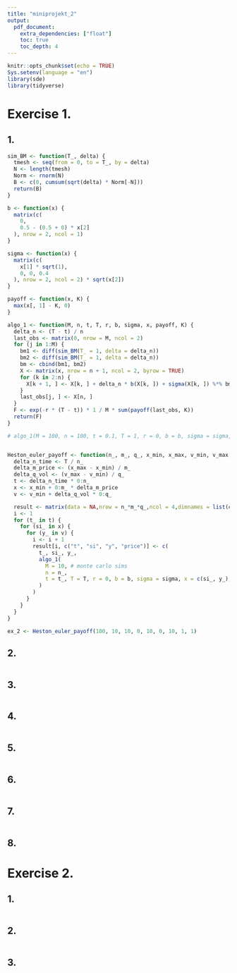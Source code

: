 ```yaml
---
title: "miniprojekt_2"
output:
  pdf_document:
    extra_dependencies: ["float"]
    toc: true
    toc_depth: 4
---
```


```r
knitr::opts_chunk$set(echo = TRUE)
Sys.setenv(language = "en")
library(sde)
library(tidyverse)
```

# Exercise 1.

## 1.

```r

sim_BM <- function(T_, delta) {
  tmesh <- seq(from = 0, to = T_, by = delta)
  N <- length(tmesh)
  Norm <- rnorm(N)
  B <- c(0, cumsum(sqrt(delta) * Norm[-N]))
  return(B)
}

b <- function(x) {
  matrix(c(
    0,
    0.5 - (0.5 + 0) * x[2]
  ), nrow = 2, ncol = 1)
}

sigma <- function(x) {
  matrix(c(
    x[1] * sqrt(1),
    0, 0, 0.4
  ), nrow = 2, ncol = 2) * sqrt(x[2])
}

payoff <- function(x, K) {
  max(x[, 1] - K, 0)
}

algo_1 <- function(M, n, t, T, r, b, sigma, x, payoff, K) {
  delta_n <- (T - t) / n
  last_obs <- matrix(0, nrow = M, ncol = 2)
  for (j in 1:M) {
    bm1 <- diff(sim_BM(T_ = 1, delta = delta_n))
    bm2 <- diff(sim_BM(T_ = 1, delta = delta_n))
    bm <- cbind(bm1, bm2)
    X <- matrix(x, nrow = n + 1, ncol = 2, byrow = TRUE)
    for (k in 2:n) {
      X[k + 1, ] <- X[k, ] + delta_n * b(X[k, ]) + sigma(X[k, ]) %*% bm[k, ]
    }
    last_obs[j, ] <- X[n, ]
  }
  F <- exp(-r * (T - t)) * 1 / M * sum(payoff(last_obs, K))
  return(F)
}

# algo_1(M = 100, n = 100, t = 0.1, T = 1, r = 0, b = b, sigma = sigma, x = c(9, 0.1), payoff = payoff, K = 10)


Heston_euler_payoff <- function(n_, m_, q_, x_min, x_max, v_min, v_max, T, K) {
  delta_n_time <- T / n_
  delta_m_price <- (x_max - x_min) / m_
  delta_q_vol <- (v_max - v_min) / q_
  t <- delta_n_time * 0:n_
  x <- x_min + 0:m_ * delta_m_price
  v <- v_min + delta_q_vol * 0:q_

  result <- matrix(data = NA,nrow = n_*m_*q_,ncol = 4,dimnames = list(c(),c("t", "si", "y", "price")))
  i <- 1
  for (t_ in t) {
    for (si_ in x) {
      for (y_ in v) {
        i <- i + 1
        result[i, c("t", "si", "y", "price")] <- c(
          t_, si_, y_,
          algo_1(
            M = 10, # monte carlo sims
            n = n_,
            t = t_, T = T, r = 0, b = b, sigma = sigma, x = c(si_, y_), payoff = payoff, K = K
          )
        )
      }
    }
  }
}

ex_2 <- Heston_euler_payoff(100, 10, 10, 0, 10, 0, 10, 1, 1)
```

## 2.

```r

```

## 3.

```r

```

## 4.

```r

```


## 5.

```r

```


## 6.

```r

```


## 7.

```r


```


## 8.


# Exercise 2.

## 1.

```r

```


## 2.

```r

```


## 3.

```r

```
